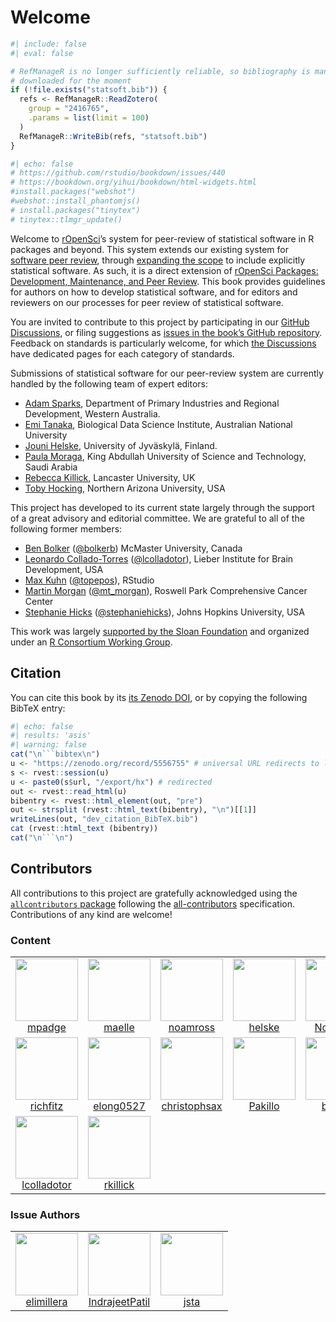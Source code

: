 # Welcome {#welcome}

```r
#| include: false
#| eval: false

# RefManageR is no longer sufficiently reliable, so bibliography is manually
# downloaded for the moment
if (!file.exists("statsoft.bib")) {
  refs <- RefManageR::ReadZotero(
    group = "2416765",
    .params = list(limit = 100)
  )
  RefManageR::WriteBib(refs, "statsoft.bib")
}
```
```r
#| echo: false
# https://github.com/rstudio/bookdown/issues/440
# https://bookdown.org/yihui/bookdown/html-widgets.html
#install.packages("webshot")
#webshot::install_phantomjs()
# install.packages("tinytex")
# tinytex::tlmgr_update()
```

Welcome to [rOpenSci](https://ropensci.org)'s system for peer-review of
statistical software in R packages and beyond. This system extends our existing
system for [software peer
review](https://ropensci.org/software-review/), through [expanding the
scope](https://ropensci.org/blog/2019/07/15/expanding-software-review/) to
include explicitly statistical software. As such, it is a direct extension of
[rOpenSci Packages: Development, Maintenance, and
Peer Review](https://devguide.ropensci.org/). This book provides guidelines for
authors on how to develop statistical software, and for editors and reviewers
on our processes for peer review of statistical software.

You are invited to contribute to this project by participating in our [GitHub
Discussions](https://github.com/ropensci/statistical-software-review-book/discussions),
or filing suggestions as [issues in the book's GitHub
repository](https://github.com/ropensci/statistical-software-review-book/issues).
Feedback on standards is particularly welcome, for which 
[the Discussions](https://github.com/ropensci/statistical-software-review-book/discussions)
have dedicated pages for each category of standards.

Submissions of statistical software for our peer-review system are currently
handled by the following team of expert editors:

-   [Adam Sparks](https://adamhsparks.netlify.app/), Department of Primary Industries and Regional Development, Western Australia.
-   [Emi Tanaka](https://emitanaka.org/), Biological Data Science Institute, Australian National University
-   [Jouni Helske](https://jounihelske.netlify.app/), University of Jyväskylä, Finland.
-   [Paula Moraga](http://www.paulamoraga.com/), King Abdullah University of Science and Technology, Saudi Arabia
-   [Rebecca Killick](http://www.lancs.ac.uk/~killick/), Lancaster University, UK
-   [Toby Hocking](http://tdhock.github.io/), Northern Arizona University, USA

This project has developed to its current state largely through the support of
a great advisory and editorial committee. We are grateful to all of the
following former members:

-   [Ben Bolker](https://ms.mcmaster.ca/~bolker/)
    ([\@bolkerb](https://twitter.com/bolkerb)) McMaster University, Canada
-   [Leonardo Collado-Torres](http://lcolladotor.github.io/)
  ([\@lcolladotor](https://twitter.com/lcolladotor)), Lieber Institute for
  Brain Development, USA
-   [Max Kuhn](http://appliedpredictivemodeling.com/)
    ([\@topepos](https://twitter.com/topepos)), RStudio
-   [Martin Morgan](https://www.roswellpark.org/martin-morgan)
    ([\@mt_morgan](https://twitter.com/mt_morgan)), Roswell Park Comprehensive
    Cancer Center
-   [Stephanie Hicks](https://www.stephaniehicks.com/)
  ([\@stephaniehicks](https://twitter.com/stephaniehicks)), Johns Hopkins
  University, USA

This work was largely [supported by the Sloan
Foundation](https://ropensci.org/blog/2019/07/15/expanding-software-review/)
and organized under an [R Consortium Working
Group](https://www.r-consortium.org/projects/isc-working-groups).

## Citation

You can cite this book by its [its Zenodo
DOI](https://doi.org/10.5281/zenodo.5556755), or by copying the following
BibTeX entry:


```r
#| echo: false
#| results: 'asis'
#| warning: false
cat("\n```bibtex\n")
u <- "https://zenodo.org/record/5556755" # universal URL redirects to latest
s <- rvest::session(u)
u <- paste0(s$url, "/export/hx") # redirected
out <- rvest::read_html(u)
bibentry <- rvest::html_element(out, "pre")
out <- strsplit (rvest::html_text(bibentry), "\n")[[1]]
writeLines(out, "dev_citation_BibTeX.bib")
cat (rvest::html_text (bibentry))
cat("\n```\n")
```

## Contributors









<!-- ALL-CONTRIBUTORS-LIST:START - Do not remove or modify this section -->
<!-- prettier-ignore-start -->
<!-- markdownlint-disable -->

All contributions to this project are gratefully acknowledged using the [`allcontributors` package](https://github.com/ropenscilabs/allcontributors) following the [all-contributors](https://allcontributors.org) specification. Contributions of any kind are welcome!

### Content

<table>

<tr>
<td align="center">
<a href="https://github.com/mpadge">
<img src="https://avatars.githubusercontent.com/u/6697851?v=4" width="100px;" alt=""/>
</a><br>
<a href="https://github.com/ropensci/statistical-software-review-book/commits?author=mpadge">mpadge</a>
</td>
<td align="center">
<a href="https://github.com/maelle">
<img src="https://avatars.githubusercontent.com/u/8360597?v=4" width="100px;" alt=""/>
</a><br>
<a href="https://github.com/ropensci/statistical-software-review-book/commits?author=maelle">maelle</a>
</td>
<td align="center">
<a href="https://github.com/noamross">
<img src="https://avatars.githubusercontent.com/u/571752?v=4" width="100px;" alt=""/>
</a><br>
<a href="https://github.com/ropensci/statistical-software-review-book/commits?author=noamross">noamross</a>
</td>
<td align="center">
<a href="https://github.com/helske">
<img src="https://avatars.githubusercontent.com/u/1560448?v=4" width="100px;" alt=""/>
</a><br>
<a href="https://github.com/ropensci/statistical-software-review-book/commits?author=helske">helske</a>
</td>
<td align="center">
<a href="https://github.com/Nowosad">
<img src="https://avatars.githubusercontent.com/u/3457131?v=4" width="100px;" alt=""/>
</a><br>
<a href="https://github.com/ropensci/statistical-software-review-book/commits?author=Nowosad">Nowosad</a>
</td>
</tr>


<tr>
<td align="center">
<a href="https://github.com/richfitz">
<img src="https://avatars.githubusercontent.com/u/1558093?v=4" width="100px;" alt=""/>
</a><br>
<a href="https://github.com/ropensci/statistical-software-review-book/commits?author=richfitz">richfitz</a>
</td>
<td align="center">
<a href="https://github.com/elong0527">
<img src="https://avatars.githubusercontent.com/u/465246?v=4" width="100px;" alt=""/>
</a><br>
<a href="https://github.com/ropensci/statistical-software-review-book/commits?author=elong0527">elong0527</a>
</td>
<td align="center">
<a href="https://github.com/christophsax">
<img src="https://avatars.githubusercontent.com/u/1390827?v=4" width="100px;" alt=""/>
</a><br>
<a href="https://github.com/ropensci/statistical-software-review-book/commits?author=christophsax">christophsax</a>
</td>
<td align="center">
<a href="https://github.com/Pakillo">
<img src="https://avatars.githubusercontent.com/u/1597843?v=4" width="100px;" alt=""/>
</a><br>
<a href="https://github.com/ropensci/statistical-software-review-book/commits?author=Pakillo">Pakillo</a>
</td>
<td align="center">
<a href="https://github.com/briatte">
<img src="https://avatars.githubusercontent.com/u/322533?v=4" width="100px;" alt=""/>
</a><br>
<a href="https://github.com/ropensci/statistical-software-review-book/commits?author=briatte">briatte</a>
</td>
</tr>


<tr>
<td align="center">
<a href="https://github.com/lcolladotor">
<img src="https://avatars.githubusercontent.com/u/2288213?v=4" width="100px;" alt=""/>
</a><br>
<a href="https://github.com/ropensci/statistical-software-review-book/commits?author=lcolladotor">lcolladotor</a>
</td>
<td align="center">
<a href="https://github.com/rkillick">
<img src="https://avatars.githubusercontent.com/u/16543041?v=4" width="100px;" alt=""/>
</a><br>
<a href="https://github.com/ropensci/statistical-software-review-book/commits?author=rkillick">rkillick</a>
</td>
</tr>

</table>


### Issue Authors

<table>

<tr>
<td align="center">
<a href="https://github.com/elimillera">
<img src="https://avatars.githubusercontent.com/u/24767886?u=16d22ed97b442cfa1847d0f110b7dbf5c190c5a5&v=4" width="100px;" alt=""/>
</a><br>
<a href="https://github.com/ropensci/statistical-software-review-book/issues?q=is%3Aissue+author%3Aelimillera">elimillera</a>
</td>
<td align="center">
<a href="https://github.com/IndrajeetPatil">
<img src="https://avatars.githubusercontent.com/u/11330453?u=4a207fa581e0905680d3ab0cd383167486399df5&v=4" width="100px;" alt=""/>
</a><br>
<a href="https://github.com/ropensci/statistical-software-review-book/issues?q=is%3Aissue+author%3AIndrajeetPatil">IndrajeetPatil</a>
</td>
<td align="center">
<a href="https://github.com/jsta">
<img src="https://avatars.githubusercontent.com/u/7844578?u=282b3dca72580763af0ac302219bef2936f981fc&v=4" width="100px;" alt=""/>
</a><br>
<a href="https://github.com/ropensci/statistical-software-review-book/issues?q=is%3Aissue+author%3Ajsta">jsta</a>
</td>
</tr>

</table>

<!-- markdownlint-enable -->
<!-- prettier-ignore-end -->
<!-- ALL-CONTRIBUTORS-LIST:END -->
